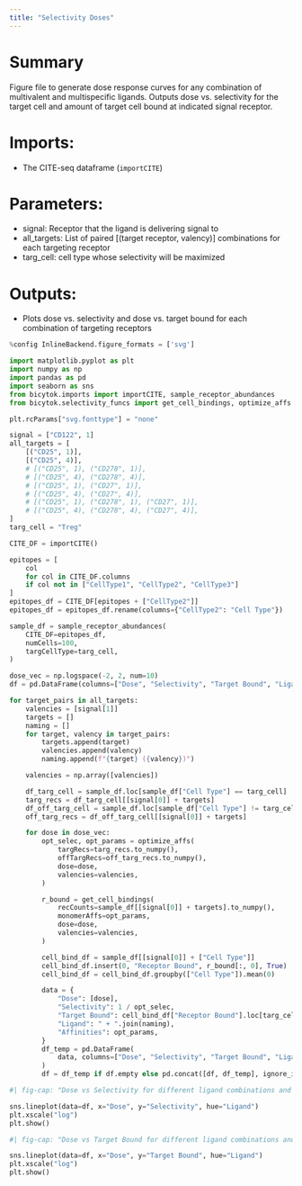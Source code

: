 ```yaml
---
title: "Selectivity Doses"
---
```


# Summary
Figure file to generate dose response curves for any combination of multivalent and multispecific ligands. Outputs dose vs. selectivity for the target cell and amount of target cell bound at indicated signal receptor.

# Imports:
- The CITE-seq dataframe (`importCITE`)

# Parameters:
- signal: Receptor that the ligand is delivering signal to
- all_targets: List of paired [(target receptor, valency)] combinations for each targeting receptor
- targ_cell: cell type whose selectivity will be maximized

# Outputs:
- Plots dose vs. selectivity and dose vs. target bound for each combination of targeting receptors

```python
%config InlineBackend.figure_formats = ['svg']

import matplotlib.pyplot as plt
import numpy as np
import pandas as pd
import seaborn as sns
from bicytok.imports import importCITE, sample_receptor_abundances
from bicytok.selectivity_funcs import get_cell_bindings, optimize_affs

plt.rcParams["svg.fonttype"] = "none"

signal = ["CD122", 1]
all_targets = [
    [("CD25", 1)],
    [("CD25", 4)],
    # [("CD25", 1), ("CD278", 1)],
    # [("CD25", 4), ("CD278", 4)],
    # [("CD25", 1), ("CD27", 1)],
    # [("CD25", 4), ("CD27", 4)],
    # [("CD25", 1), ("CD278", 1), ("CD27", 1)],
    # [("CD25", 4), ("CD278", 4), ("CD27", 4)],
]
targ_cell = "Treg"

CITE_DF = importCITE()

epitopes = [
    col
    for col in CITE_DF.columns
    if col not in ["CellType1", "CellType2", "CellType3"]
]
epitopes_df = CITE_DF[epitopes + ["CellType2"]]
epitopes_df = epitopes_df.rename(columns={"CellType2": "Cell Type"})

sample_df = sample_receptor_abundances(
    CITE_DF=epitopes_df,
    numCells=100,
    targCellType=targ_cell,
)

dose_vec = np.logspace(-2, 2, num=10)
df = pd.DataFrame(columns=["Dose", "Selectivity", "Target Bound", "Ligand"])

for target_pairs in all_targets:
    valencies = [signal[1]]
    targets = []
    naming = []
    for target, valency in target_pairs:
        targets.append(target)
        valencies.append(valency)
        naming.append(f"{target} ({valency})")

    valencies = np.array([valencies])

    df_targ_cell = sample_df.loc[sample_df["Cell Type"] == targ_cell]
    targ_recs = df_targ_cell[[signal[0]] + targets]
    df_off_targ_cell = sample_df.loc[sample_df["Cell Type"] != targ_cell]
    off_targ_recs = df_off_targ_cell[[signal[0]] + targets]

    for dose in dose_vec:
        opt_selec, opt_params = optimize_affs(
            targRecs=targ_recs.to_numpy(),
            offTargRecs=off_targ_recs.to_numpy(),
            dose=dose,
            valencies=valencies,
        )

        r_bound = get_cell_bindings(
            recCounts=sample_df[[signal[0]] + targets].to_numpy(),
            monomerAffs=opt_params,
            dose=dose,
            valencies=valencies,
        )

        cell_bind_df = sample_df[[signal[0]] + ["Cell Type"]]
        cell_bind_df.insert(0, "Receptor Bound", r_bound[:, 0], True)
        cell_bind_df = cell_bind_df.groupby(["Cell Type"]).mean(0)

        data = {
            "Dose": [dose],
            "Selectivity": 1 / opt_selec,
            "Target Bound": cell_bind_df["Receptor Bound"].loc[targ_cell],
            "Ligand": " + ".join(naming),
            "Affinities": opt_params,
        }
        df_temp = pd.DataFrame(
            data, columns=["Dose", "Selectivity", "Target Bound", "Ligand"]
        )
        df = df_temp if df.empty else pd.concat([df, df_temp], ignore_index=True)
```

```python
#| fig-cap: "Dose vs Selectivity for different ligand combinations and doses"

sns.lineplot(data=df, x="Dose", y="Selectivity", hue="Ligand")
plt.xscale("log")
plt.show()
```

```python
#| fig-cap: "Dose vs Target Bound for different ligand combinations and doses"

sns.lineplot(data=df, x="Dose", y="Target Bound", hue="Ligand")
plt.xscale("log")
plt.show()
```
